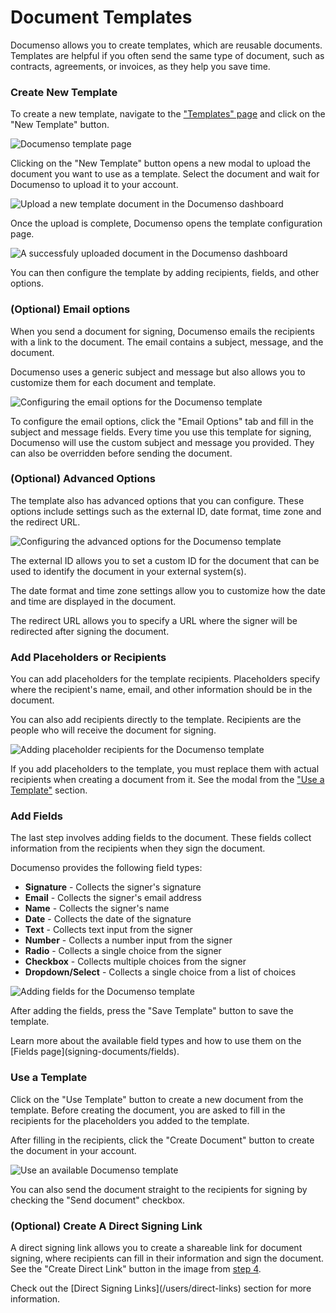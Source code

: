
# Document Templates

Documenso allows you to create templates, which are reusable documents. Templates are helpful if you often send the same type of document, such as contracts, agreements, or invoices, as they help you save time.

<Steps>

### Create New Template

To create a new template, navigate to the ["Templates" page](https://app.documenso.com/templates) and click on the "New Template" button.

![Documenso template page](/templates/documenso-template-page.webp)

Clicking on the "New Template" button opens a new modal to upload the document you want to use as a template. Select the document and wait for Documenso to upload it to your account.

![Upload a new template document in the Documenso dashboard](/templates/documenso-template-page-upload-document.webp)

Once the upload is complete, Documenso opens the template configuration page.

![A successfuly uploaded document in the Documenso dashboard](/templates/documenso-template-page-uploaded-document.webp)

You can then configure the template by adding recipients, fields, and other options.

### (Optional) Email options

When you send a document for signing, Documenso emails the recipients with a link to the document. The email contains a subject, message, and the document.

Documenso uses a generic subject and message but also allows you to customize them for each document and template.

![Configuring the email options for the Documenso template](/templates/documenso-template-page-uploaded-document-email-options.webp)

To configure the email options, click the "Email Options" tab and fill in the subject and message fields. Every time you use this template for signing, Documenso will use the custom subject and message you provided. They can also be overridden before sending the document.

### (Optional) Advanced Options

The template also has advanced options that you can configure. These options include settings such as the external ID, date format, time zone and the redirect URL.

![Configuring the advanced options for the Documenso template](/templates/documenso-template-page-uploaded-document-advanced-options.webp)

The external ID allows you to set a custom ID for the document that can be used to identify the document in your external system(s).

The date format and time zone settings allow you to customize how the date and time are displayed in the document.

The redirect URL allows you to specify a URL where the signer will be redirected after signing the document.

### Add Placeholders or Recipients

You can add placeholders for the template recipients. Placeholders specify where the recipient's name, email, and other information should be in the document.

You can also add recipients directly to the template. Recipients are the people who will receive the document for signing.

![Adding placeholder recipients for the Documenso template](/templates/documenso-template-recipients.webp)

If you add placeholders to the template, you must replace them with actual recipients when creating a document from it. See the modal from the ["Use a Template"](#use-a-template) section.

### Add Fields

The last step involves adding fields to the document. These fields collect information from the recipients when they sign the document.

Documenso provides the following field types:

- **Signature** - Collects the signer's signature
- **Email** - Collects the signer's email address
- **Name** - Collects the signer's name
- **Date** - Collects the date of the signature
- **Text** - Collects text input from the signer
- **Number** - Collects a number input from the signer
- **Radio** - Collects a single choice from the signer
- **Checkbox** - Collects multiple choices from the signer
- **Dropdown/Select** - Collects a single choice from a list of choices

![Adding fields for the Documenso template](/templates/documenso-template-page-fields.webp)

After adding the fields, press the "Save Template" button to save the template.

<Callout type="info">
  Learn more about the available field types and how to use them on the [Fields
  page](signing-documents/fields).
</Callout>

### Use a Template

Click on the "Use Template" button to create a new document from the template. Before creating the document, you are asked to fill in the recipients for the placeholders you added to the template.

After filling in the recipients, click the "Create Document" button to create the document in your account.

![Use an available Documenso template](/templates/documenso-use-template.webp)

You can also send the document straight to the recipients for signing by checking the "Send document" checkbox.

### (Optional) Create A Direct Signing Link

A direct signing link allows you to create a shareable link for document signing, where recipients can fill in their information and sign the document. See the "Create Direct Link" button in the image from [step 4](#add-placeholders-or-recipients).

<Callout type="info">
  Check out the [Direct Signing Links](/users/direct-links) section for more information.
</Callout>

</Steps>
